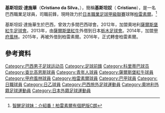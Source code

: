 {{noteTA|G1=Football|G2=JLeague|G3=南美球會|G4=uefa
|1=zh-hans:克里斯蒂亚诺;zh-hk:基斯坦奴;zh-tw:克里斯蒂亞諾;
|2=zh-hans:达席尔瓦;zh-hk:達施華;zh-tw:達席爾瓦;
}}
{{Infobox football biography
| name                = Cristiano
| image               = Cristiano6.JPG
| image_size          = 200px
| fullname            = Cristiano da Silva
| birth_date          = {{birth date and age|1987|1|12|df=yes}}
| birth_place         = 巴西
| height              = {{convert|1.82|m|ftin|abbr=on}}
| position            = [[前鋒|前鋒]]/[[中場|中場]]
| currentclub         = [[柏雷素爾|柏雷素爾]]
| clubnumber          = 9
| youthyears1         = {{0|0000}}–2004
| youthyears2         = 2004–2005
| youthclubs1         = Adap Galo
| youthclubs2         = [[哥列迪巴足球會|哥列迪巴]]
| years1              = 2005–2006
| years2              = 2006–2007
| years3              = 2008
| years4              = 2008
| years5              = 2009
| years6              = 2009
| years7              = 2009–2011
| years8              = 2010–2011
| years9              = 2012–2014
| years10             = 2013
| years11             = 2014–2016
| years12             = 2015
| years13             = 2016–
| clubs1              = [[哥列迪巴足球會|哥列迪巴]]
| clubs2              = [[Toledo_Colônia_Work|Toledo Colônia Work]]
| clubs3              = [[Adap_Galo_Maringá_Football_Club|Adap Galo]]
| clubs4              = [[Clube_Náutico_Marcílio_Dias|Marcílio Dias]]
| clubs5              = [[里奧卡拉羅足球會|里奧卡拉羅]]
| clubs6              = → [[查比高恩斯足球會|查比高恩斯]]（租借）
| clubs7              = [[大都會|大都會]]
| clubs8              = → [[青年人體育會|青年人]]（租借）
| clubs9              = [[薩爾斯堡紅牛|薩爾斯堡紅牛]]
| clubs10             = → [[栃木SC|栃木SC]]（租借）
| clubs11             = [[甲府風林|甲府風林]]
| clubs12             = → [[柏雷素爾|柏雷素爾]]（租借）
| clubs13             = [[柏雷素爾|柏雷素爾]]
| caps1               = 
| goals1              = 
| caps2               = 
| goals2              = 
| caps3               = 
| goals3              = 
| caps4               = 
| goals4              = 
| caps8               = 16
| goals8              = 7
| caps9               = 15
| goals9              = 3
| caps10              = 40
| goals10             = 16
| caps11              = 32
| goals11             = 5
| caps12              = 34
| goals12             = 14
| caps13              = 55 
| goals13             = 23 
| totalcaps           = 
| totalgoals          = 
| nationalyears1      = 
| nationalyears2      = 
| nationalteam1       = 
| nationalteam2       = 
| nationalcaps1       = 
| nationalgoals1      = 
| nationalcaps2       = 
| nationalgoals2      = 
| pcupdate            = 
}}
'''基斯坦奴·達施華'''（'''Cristiano da Silva'''，{{bd|1987年|1月12日|}}），簡稱'''基斯坦奴'''（ '''Cristiano'''），是一名巴西職業足球員，司職前鋒，現時效力於[[日本職業足球甲級聯賽|日本職業足球甲級聯賽]]球隊[[柏雷素爾|柏雷素爾]]。<ref>[http://www.on.cc/hk/bkn/cnt/sport/20150902/bkn-20150902052830624-0902_00882_001.html 智醒足球妹：介紹番！柏雷素爾有個肥版C朗]</ref>

基斯坦奴·達施華生於巴西，曾效力多間巴西球會。2012年，加盟奧地利[[薩爾斯堡紅牛足球會|薩爾斯堡紅牛足球會]]。2013年，由[[薩爾斯堡紅牛|薩爾斯堡紅牛]]外借到日本[[栃木足球會|栃木足球會]]。2014年，加盟[[甲府風林|甲府風林]]。2015年，再被外借到柏雷素爾。2016年，正式轉會柏雷素爾。

== 參考資料 ==
{{reflist}}

{{DEFAULTSORT:Cristiano da Silva}}
[[Category:巴西男子足球运动员|Category:巴西男子足球运动员]]
[[Category:足球前鋒|Category:足球前鋒]]
[[Category:科里蒂巴球员|Category:科里蒂巴球员]]
[[Category:查比高恩斯球員|Category:查比高恩斯球員]]
[[Category:青年人球員|Category:青年人球員]]
[[Category:薩爾斯堡紅牛球員|Category:薩爾斯堡紅牛球員]]
[[Category:甲府風林球員|Category:甲府風林球員]]
[[Category:柏雷素爾球員|Category:柏雷素爾球員]]
[[Category:巴甲球員|Category:巴甲球員]]
[[Category:日職球員|Category:日職球員]]
[[Category:日乙球員|Category:日乙球員]]
[[Category:巴西旅外足球運動員|Category:巴西旅外足球運動員]]
[[Category:奧地利外籍足球運動員|Category:奧地利外籍足球運動員]]
[[Category:日本外籍足球運動員|Category:日本外籍足球運動員]]